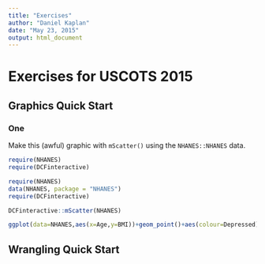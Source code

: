 ```yaml
---
title: "Exercises"
author: "Daniel Kaplan"
date: "May 23, 2015"
output: html_document
---
```


# Exercises for USCOTS 2015

## Graphics Quick Start

### One

Make this (awful) graphic with `mScatter()` using the `NHANES::NHANES` data.

```r
require(NHANES)
require(DCFinteractive)
```

```r
require(NHANES)
data(NHANES, package = "NHANES")
require(DCFinteractive)
```

```r
DCFinteractive::mScatter(NHANES)
```

```r
ggplot(data=NHANES,aes(x=Age,y=BMI))+geom_point()+aes(colour=Depressed)+facet_wrap(~Smoke100n,ncol=4) 
```


## Wrangling Quick Start